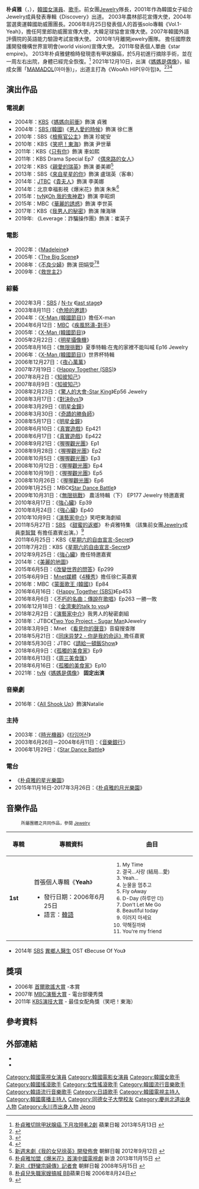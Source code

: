 {{藝人
| 姓名 = 朴貞雅
| 類型 = 女藝人
| 圖片 = Parkjungah.jpg
| 國籍 = {{KOR}} 
| 出生日期 = {{birth_date_and_age|1981|2|24}}
| 出生地 = {{KOR}}[[慶尙北道|慶尙北道]][[永川市|永川市]]
| 語言 = [[韓語|韓語]]、[[英語|英語]]、[[日語|日語]]
| 教育程度 = [[同德女子大學|同德女子大學]]實用音樂學[[學士|學士]]
| 出道日期 = 2001年
| 經紀公司 = Inyeon Entertainment
| 相關團體 = [[Jewelry_(韓國女子團體)|Jewelry]]（2001年－2010年）、[[MAMADOL|MAMADOL]]
}}

'''朴貞雅'''（{{lang-ko|'''박정아'''}}，{{bd|1981年|2月24日}}），[[韓國|韓國]][[女演員|女演員]]、[[歌手|歌手]]。前女團[[Jewelry_(韓國女子團體)|Jewelry]]隊長，2001年作為韓國女子組合Jewelry成員發表專輯《Discovery》出道。 2003年農林部花宣傳大使，2004年當選奧運韓國助威團團長。2006年8月25日發表個人的首張solo專輯《Vol.1-Yeah》，擔任阿里郎助威團宣傳大使，大韓足球協會宣傳大使。2007年韓國外語評價院的英語能力驗證考試宣傳大使。 2010年1月離開jewelry團隊。 擔任國際救護開發機構世界宣明會(world vision)宣傳大使。 2011年發表個人單曲《star empire》。 2013年朴貞雅健檢時發現患有甲狀腺癌，於5月初進行摘除手術，並在一周左右出院，身體已經完全恢復。<ref>[http://ent.appledaily.com.tw/enews/article/entertainment/20130513/35013799   朴貞雅切除甲狀腺癌 下月攻陸軋2劇] {{Wayback|url=http://ent.appledaily.com.tw/enews/article/entertainment/20130513/35013799 |date=20131105162346 }} 蘋果日報  2013年5月13日 {{zh-tw}}</ref> 2021年12月10日，出演《[[媽媽是偶像_(韓國綜藝)|媽媽是偶像]]》，組成女團「[[MAMADOL|MAMADOL]](마마돌)」，出道主打為《WooAh HIP(우아힙)》。<ref>{{Cite web|url=https://www.youtube.com/watch?v=HkCFRF4FEus|title='HOT DEBUT' 엄마는 아이돌 '마마돌(M.M.D)'의 '우아힙 (WooAh HIP)' 무대|date=2022-01-27|access-date=2022-01-28|archive-date=2022-01-29|archive-url=https://web.archive.org/web/20220129065432/https://www.youtube.com/watch?v=HkCFRF4FEus}}</ref><ref>{{Cite web|url=https://www.youtube.com/watch?v=9e2bctzcRj4|title=WooAh HIP|date=2022-01-28|access-date=2022-01-28|archive-date=2022-01-29|archive-url=https://web.archive.org/web/20220129065525/https://www.youtube.com/watch?v=9e2bctzcRj4}}</ref><ref>{{Cite web|url=https://www.youtube.com/watch?v=MR8ZIKmYjk8|title=마마돌 (M.M.D) - 우아힙 (WooAh HIP) Performance Video|date=2022-01-28|access-date=2022-01-28|archive-date=2022-01-29|archive-url=https://web.archive.org/web/20220129052321/https://www.youtube.com/watch?v=MR8ZIKmYjk8}}</ref>

== 演出作品 ==
=== 電視劇 ===
* 2004年：[[韓國放送公社|KBS]]《[[媽媽向前衝|媽媽向前衝]]》飾演 貞雅
*2004年：[[SBS_(韓國)|SBS (韓國)]]《[[男人愛的時候(當男人戀愛時）|男人愛的時候]]》飾演 徐仁惠
* 2010年：SBS《[[檢察官公主|檢察官公主]]》飾演 珍妮安
* 2010年：KBS《[[笑吧！東海|笑吧！東海]]》飾演 尹世華
* 2011年：KBS《[[只有你_(2011年電視劇)|只有你]]》飾演 車如熙
*2011年：KBS Drama Special Ep7 《[[偶來路的女人|偶來路的女人]]》
* 2012年：KBS《[[我的女兒書英|親愛的瑞英]]》飾演 姜美卿<ref>[http://cn.chosun.com/big5/site/data/html_dir/2012/09/12/20120912000002.html  新週末劇《我的女兒徐英》開發佈會 ] {{Wayback|url=http://cn.chosun.com/big5/site/data/html_dir/2012/09/12/20120912000002.html |date=20131106091122 }}朝鮮日報  2012年9月12日 {{zh-tw}}</ref>
* 2013年：SBS《[[來自星星的你|來自星星的你]]》飾演 盧瑞英（客串）
* 2014年：[[JTBC|JTBC]]《[[貴夫人|貴夫人]]》飾演 李美娜
* 2014年：北京幸福影視《爆米花》飾演 朱朱<ref>[http://dailynews.sina.com/bg/ent/tv/sinacn/20131115/00585172075.html  朴貞雅加盟《爆米花》首演中國電視劇] {{Wayback|url=http://dailynews.sina.com/bg/ent/tv/sinacn/20131115/00585172075.html |date=20160304132428 }} 新浪  2013年11月15日 {{zh-tw}}</ref>
* 2015年：[[tvN|tvN]]《[[Oh_我的鬼神君|Oh 我的鬼神君]]》飾演 李昭炯
* 2015年：MBC《[[華麗的誘惑|華麗的誘惑]]》飾演 李世英
* 2017年：KBS《[[我男人的秘密|我男人的秘密]]》飾演 陳海琳
* 2019年: 《Leverage：詐騙操作團》飾演：崔英子

=== 電影 ===
* 2002年：《[[瑪德琳_(蛋糕)|Madeleine]]》
* 2005年：《[[The_Big_Scene|The Big Scene]]》
* 2008年：《[[不良少婦|不良少婦]]》飾演 田娟受<ref>[http://cn.chosun.com/big5/site/data/html_dir/2008/05/15/20080515000006.html  新片《野蠻宗婦傳》記者會 ] {{Wayback|url=http://cn.chosun.com/big5/site/data/html_dir/2008/05/15/20080515000006.html |date=20131106091117 }}朝鮮日報  2008年5月15日 {{zh-tw}}</ref><ref>[http://hk.apple.nextmedia.com/entertainment/art/20060824/6247772  朴貞兒失職家嫂搞喊 BB ]蘋果日報 2006年8月24日{{zh-tw}}</ref>
* 2009年：《[[救世主2|救世主2]]》
=== 綜藝 ===
* 2002年3月：[[SBS_(韓國)|SBS]] / [[N-tv|N-tv]] 《[[last_stage|last stage]]》
*2003年8月11日：《[[危險的邀請|危險的邀請]]》
*2004年：《[[X-Man_(韓國節目)|X-Man (韓國節目)]]》擔任X-man
*2004年6月12日：[[MBC|MBC]]《[[疾風怒濤-對手|疾風怒濤-對手]]》
*2005年：《[[X-Man_(韓國節目)|X-Man (韓國節目)]]》
*2005年2月22日：《[[明星攝像機|明星攝像機]]》
*2005年8月16日：《[[無限挑戰|無限挑戰]]》夏季特輯:在鬼的家裡不能叫喊 Ep16 Jewelry 
*2006年：《[[X-Man_(韓國節目)|X-Man (韓國節目)]]》世界杯特輯
*2006年12月27日：《[[夜心萬萬|夜心萬萬]]》
*2007年7月19日：《[[Happy_Together_(SBS)|Happy Together (SBS)]]》
*2007年8月2日：《[[知彼知己|知彼知己]]》
*2007年8月9日：《[[知彼知己|知彼知己]]》
*2008年2月23日：《[[驚人的大會-Star_King|驚人的大會-Star King]]》Ep56 Jewelry 
*2008年3月17日：《[[對決8vs1|對決8vs1]]》
*2008年3月29日：《[[明星金鐘|明星金鐘]]》
*2008年3月30日：《[[奇蹟的勝負師|奇蹟的勝負師]]》
*2008年5月17日：《[[明星金鐘|明星金鐘]]》
*2008年6月10日：《[[真實遊戲|真實遊戲]]》Ep421
*2008年6月17日：《[[真實遊戲|真實遊戲]]》Ep422
*2008年9月21日：《[[快樂星期天|喔喔觀光團]]》Ep1
*2008年9月28日：《[[快樂星期天|喔喔觀光團]]》Ep2
*2008年10月5日：《[[快樂星期天|喔喔觀光團]]》Ep3
*2008年10月12日：《[[快樂星期天|喔喔觀光團]]》Ep4
*2008年10月19日：《[[快樂星期天|喔喔觀光團]]》Ep5
*2008年10月26日：《[[快樂星期天|喔喔觀光團]]》Ep6
*2009年1月25日：MBC《[[Star_Dance_Battle|Star Dance Battle]]》
*2009年10月31日：《[[無限挑戰|無限挑戰]]》 農活特輯（下） EP177 Jewelry 特邀嘉賓
*2010年8月17日：《[[強心臟|強心臟]]》Ep39
*2010年8月24日：《[[強心臟|強心臟]]》Ep40
*2010年10月9日：《[[演藝家中介|演藝家中介]]》笑吧東海劇組
*2011年5月27日：[[SBS株式會社|SBS]] 《[[甜蜜的返鄉|甜蜜的返鄉]]》 朴貞雅特集 （該集前女團[[Jewelry|Jewelry]]成員[[李智賢_(1983年)|李智賢]] 有擔任嘉賓出演。）<ref>{{Cite web |url= http://ruliweb.daum.net/news/view/MD20110604002408819.daum |title= '달고나' 이지현 "탈퇴한 날 박정아와 안고 울었다" 불화설 일축 |date= 2011年6月4日 |publisher= 한국경제 |language= ko |access-date= 2016年1月1日 |archive-date= 2016年4月16日 |archive-url= https://web.archive.org/web/20160416103122/http://ruliweb.daum.net/news/view/MD20110604002408819.daum |dead-url= no }}</ref>
*2011年6月25日：KBS《[[星期六的自由宣言-Secret|星期六的自由宣言-Secret]]》
*2011年7月2日：KBS《[[星期六的自由宣言-Secret|星期六的自由宣言-Secret]]》
*2012年9月25日：《[[強心臟|強心臟]]》擔任特邀嘉賓
*2014年：《[[美麗的地圖|美麗的地圖]]》
*2015年6月5日：《[[改變世界的問答|改變世界的問答]]》Ep299 
*2015年6月9日：[[Mnet媒體|Mnet媒體]]《[[4種秀|4種秀]]》擔任徐仁英嘉賓
*2016年：MBC《[[蒙面歌王_(韓國)|蒙面歌王 (韓國)]]》Ep84
*2016年6月16日：《[[Happy_Together_(SBS)|Happy Together (SBS)]]》Ep453
*2016年8月6日：《[[不朽的名曲：傳說在歌唱|不朽的名曲：傳說在歌唱]]》Ep263 一勝一敗
*2016年12月18日：《[[金濟東的talk_to_you|金濟東的talk to you]]》
*2018年2月2日：《[[演藝家中介|演藝家中介]]》我男人的秘密劇組
*2018年：JTBC《[[Two_Yoo_Project_-_Sugar_Man|Two Yoo Project - Sugar Man]]》Jewelry
*2018年3月9日：Mnet 《[[看見你的聲音|看見你的聲音]]》音癡搜查隊
*2018年5月21日：《[[同床异梦2_-_你是我的命运|同床异梦2 - 你是我的命运》]]擔任嘉賓
*2018年5月30日：JTBC《[[請給一頓飯Show|請給一頓飯Show]]》
*2018年6月9日：《[[孤獨的美食家|孤獨的美食家]]》Ep9
*2018年6月13日：《[[周三美食匯|周三美食匯]]》
*2018年6月16日：《[[孤獨的美食家|孤獨的美食家]]》Ep10
*2021年：[[tvN|tvN]]《[[媽媽是偶像_(韓國綜藝)|媽媽是偶像]]》 '''固定出演'''

=== 音樂劇 ===
* 2016年：《[[All_Shook_Up|All Shook Up]]》飾演Natalie

=== 主持 ===
* 2003年：《[[時光機器|時光機器]]》《[[타임머신|타임머신]]》
*2003年6月26日－2004年6月11日：《[[音樂銀行|音樂銀行]]》
*2006年1月29日：《[[Star_Dance_Battle|Star Dance Battle]]》

===電台===
*《[[朴貞雅的星光樂園|朴貞雅的星光樂園]]》
*2015年11月16日-2017年3月26日：《[[朴貞雅的月光樂園|朴貞雅的月光樂園]]》

== 音樂作品 ==
:<small>所屬團體之共同作品，參閱 [[Jewelry|Jewelry]]</small>
{| class="wikitable" style="text-align:center"
!width="60px"| 專輯
!width="250px"| 專輯資料
!width="250px"| 曲目
|-
| '''1st'''
|align="left"| 首張個人專輯《'''Yeah'''》
* 發行日期：2006年6月25日
* 語言：[[韓語|韓語]]
|align="left" style="font-size: 85%;"|
# My Time
# 결국...사랑 (結局…愛) 
# Yeah...
# 눈물을 멈추고 
# Fly oAway
# D-Day (하루만 더) 
# Don't Let Me Go
# Beautiful today
# 이러지 마세요 
# 약해질까봐 
# You're my friend
|}

*2014年 [[SBS_(韓國)|SBS]] [[異鄉人醫生|異鄉人醫生]] OST  《Becuse Of You》

==獎項==
*2006年 [[首爾歌謠大賞|首爾歌謠大賞]] -本賞
*2007年 [[MBC演藝大賞|MBC演藝大賞]] - 電台部優秀獎
*2011年 [[KBS演技大賞|KBS演技大賞]] - 最佳女配角獎（笑吧！東海）

== 參考資料 ==
{{reflist}}

==外部連結==
*{{Twitter|jafrommymom}}
*{{Instagram|jjungah0224}}
{{DEFAULTSORT:Park Jung Ah}}

[[Category:韓國電視女演員|Category:韓國電視女演員]]
[[Category:韓國電影女演員|Category:韓國電影女演員]]
[[Category:韓國女歌手|Category:韓國女歌手]]
[[Category:韓國搖滾歌手|Category:韓國搖滾歌手]]
[[Category:女性搖滾歌手|Category:女性搖滾歌手]]
[[Category:韓國流行音樂歌手|Category:韓國流行音樂歌手]]
[[Category:韓語流行音樂歌手|Category:韓語流行音樂歌手]]
[[Category:日語歌手|Category:日語歌手]]
[[Category:韓國電視主持人|Category:韓國電視主持人]]
[[Category:韓國廣播主持人|Category:韓國廣播主持人]]
[[Category:同德女子大學校友|Category:同德女子大學校友]]
[[Category:慶尚北道出身人物|Category:慶尚北道出身人物]]
[[Category:永川市出身人物|Category:永川市出身人物]]
[[Category:朴姓|Jeong]]